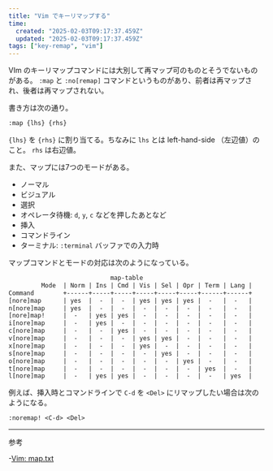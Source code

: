 ```yaml
---
title: "Vim でキーリマップする"
time:
  created: "2025-02-03T09:17:37.459Z"
  updated: "2025-02-03T09:17:37.459Z"
tags: ["key-remap", "vim"]
---
```


VIm のキーリマップコマンドには大別して再マップ可のものとそうでないものがある。 `:map` と `:no[remap]`  コマンドというものがあり、前者は再マップされ、後者は再マップされない。

書き方は次の通り。

```txt
:map {lhs} {rhs}
```

`{lhs}` を `{rhs}` に割り当てる。ちなみに `lhs` とは left-hand-side （左辺値）のこと。 `rhs` は右辺値。

また、マップには7つのモードがある。

- ノーマル
- ビジュアル
- 選択
- オペレータ待機: `d`, `y`, `c` などを押したあとなど
- 挿入
- コマンドライン
- ターミナル: `:terminal` バッファでの入力時

マップコマンドとモードの対応は次のようになっている。

```txt title=":help map.txt"
							map-table
         Mode  | Norm | Ins | Cmd | Vis | Sel | Opr | Term | Lang | 
Command        +------+-----+-----+-----+-----+-----+------+------+ 
[nore]map      | yes  |  -  |  -  | yes | yes | yes |  -   |  -   |
n[nore]map     | yes  |  -  |  -  |  -  |  -  |  -  |  -   |  -   |
[nore]map!     |  -   | yes | yes |  -  |  -  |  -  |  -   |  -   |
i[nore]map     |  -   | yes |  -  |  -  |  -  |  -  |  -   |  -   |
c[nore]map     |  -   |  -  | yes |  -  |  -  |  -  |  -   |  -   |
v[nore]map     |  -   |  -  |  -  | yes | yes |  -  |  -   |  -   |
x[nore]map     |  -   |  -  |  -  | yes |  -  |  -  |  -   |  -   |
s[nore]map     |  -   |  -  |  -  |  -  | yes |  -  |  -   |  -   |
o[nore]map     |  -   |  -  |  -  |  -  |  -  | yes |  -   |  -   |
t[nore]map     |  -   |  -  |  -  |  -  |  -  |  -  | yes  |  -   |
l[nore]map     |  -   | yes | yes |  -  |  -  |  -  |  -   | yes  |
```

例えば、挿入時とコマンドラインで `C-d` を `<Del>` にリマップしたい場合は次のようになる。

```txt
:noremap! <C-d> <Del>
```

---

参考

-[Vim: map.txt](https://vimhelp.org/map.txt.html#%3Amap-modes)

